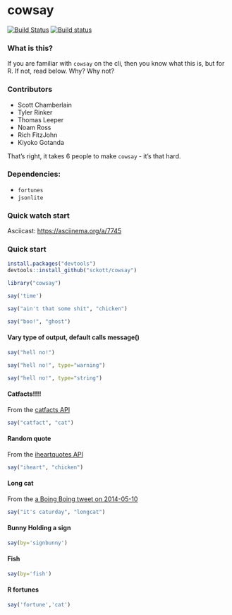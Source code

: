 cowsay
======

[![Build Status](https://api.travis-ci.org/sckott/cowsay.png)](https://travis-ci.org/sckott/cowsay)
[![Build status](https://ci.appveyor.com/api/projects/status/frfd77fcaxib2qkr/branch/master)](https://ci.appveyor.com/project/sckott/cowsay/branch/master)

### What is this?

If you are familiar with `cowsay` on the cli, then you know what this is, but for R.  If not, read below.  Why?  Why not?

### Contributors

* Scott Chamberlain
* Tyler Rinker
* Thomas Leeper
* Noam Ross
* Rich FitzJohn
* Kiyoko Gotanda

That's right, it takes 6 people to make `cowsay` - it's that hard.

### Dependencies:

* `fortunes`
* `jsonlite`

### Quick watch start

Asciicast: [https://asciinema.org/a/7745](https://asciinema.org/a/7745)

### Quick start

```r
install.packages("devtools")
devtools::install_github("sckott/cowsay")
```

```r
library("cowsay")
```

```r
say('time')
```

```r
say("ain't that some shit", "chicken")
```

```r
say("boo!", "ghost")
```

#### Vary type of output, default calls message()

```r
say("hell no!")
```


```r
say("hell no!", type="warning")
```


```r
say("hell no!", type="string")
```


#### Catfacts!!!!

From the [catfacts API](http://catfacts-api.appspot.com/)

```r
say("catfact", "cat")
```

#### Random quote

From the [iheartquotes API](http://iheartquotes.com/api)

```r
say("iheart", "chicken")
```

#### Long cat

From the [a Boing Boing tweet on 2014-05-10](https://twitter.com/BoingBoing/status/465170473194512384)

```r
say("it's caturday", "longcat")
```

#### Bunny Holding a sign

```r
say(by='signbunny')
```

#### Fish

```r
say(by='fish')
```

#### R fortunes

```r
say('fortune','cat')
```
